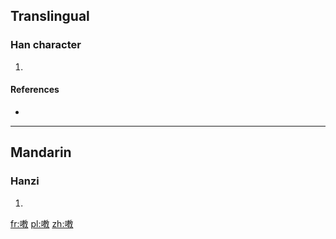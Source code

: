 ==Translingual==

===Han character===
{{Han char|rn=30|rad=口|as=11|sn=14|four=|canj=口十木大 (RJDK)}}

# {{defn|Han|sort=口11}}

====References====
* {{Han ref|kx=0205.110|dkj=04180|dj=0428.040|hdz=10673.030|uh=560B|ud=22027}}

----

==Mandarin==

===Hanzi===
{{cmn-hanzi|pin=[[xiāo]] ([[xiao1]])|wg=hsiao<sup>1</sup>}}

# {{defn|lang=cmn|sort=口11}}

[[fr:嘋]]
[[pl:嘋]]
[[zh:嘋]]